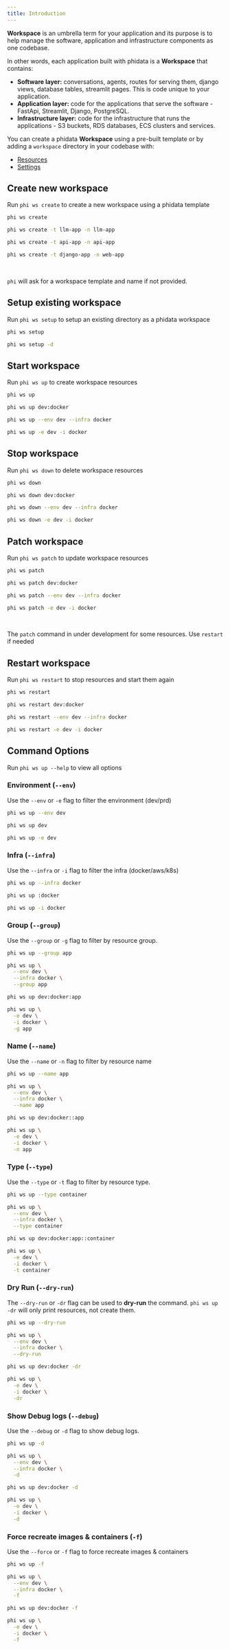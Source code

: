 ```yaml
---
title: Introduction
---
```


**Workspace** is an umbrella term for your application and its purpose is to help manage the software, application and infrastructure components as one codebase.

In other words, each application built with phidata is a **Workspace** that contains:

- **Software layer:** conversations, agents, routes for serving them, django views, database tables, streamlit pages. This is code unique to your application.
- **Application layer:** code for the applications that serve the software - FastApi, Streamlit, Django, PostgreSQL.
- **Infrastructure layer:** code for the infrastructure that runs the applications - S3 buckets, RDS databases, ECS clusters and services.

You can create a phidata **Workspace** using a pre-built template or by adding a `workspace` directory in your codebase with:

- [Resources](/blocks/workspace/resources)
- [Settings](/blocks/workspace/settings)

## Create new workspace

Run `phi ws create` to create a new workspace using a phidata template

<CodeGroup>

```bash Create Workspace
phi ws create
```

```bash Create LLM App
phi ws create -t llm-app -n llm-app
```

```bash Create Api App
phi ws create -t api-app -n api-app
```

```bash Create Web App
phi ws create -t django-app -n web-app
```

</CodeGroup>

<br />

<Note>

`phi` will ask for a workspace template and name if not provided.

</Note>

## Setup existing workspace

Run `phi ws setup` to setup an existing directory as a phidata workspace

<CodeGroup>

```bash terminal
phi ws setup
```

```bash with debug logs
phi ws setup -d
```

</CodeGroup>

## Start workspace

Run `phi ws up` to create workspace resources

<CodeGroup>

```bash terminal
phi ws up
```

```bash shorthand
phi ws up dev:docker
```

```bash full options
phi ws up --env dev --infra docker
```

```bash short options
phi ws up -e dev -i docker
```

</CodeGroup>

## Stop workspace

Run `phi ws down` to delete workspace resources

<CodeGroup>

```bash terminal
phi ws down
```

```bash shorthand
phi ws down dev:docker
```

```bash full options
phi ws down --env dev --infra docker
```

```bash short options
phi ws down -e dev -i docker
```

</CodeGroup>

## Patch workspace

Run `phi ws patch` to update workspace resources

<CodeGroup>

```bash terminal
phi ws patch
```

```bash shorthand
phi ws patch dev:docker
```

```bash full options
phi ws patch --env dev --infra docker
```

```bash short options
phi ws patch -e dev -i docker
```

</CodeGroup>

<br />

<Note>

The `patch` command in under development for some resources. Use `restart` if needed

</Note>

## Restart workspace

Run `phi ws restart` to stop resources and start them again

<CodeGroup>

```bash terminal
phi ws restart
```

```bash shorthand
phi ws restart dev:docker
```

```bash full options
phi ws restart --env dev --infra docker
```

```bash short options
phi ws restart -e dev -i docker
```

</CodeGroup>

## Command Options

<Note>Run `phi ws up --help` to view all options</Note>

### Environment (`--env`)

Use the `--env` or `-e` flag to filter the environment (dev/prd)

<CodeGroup>

```bash flag
phi ws up --env dev
```

```bash shorthand
phi ws up dev
```

```bash short options
phi ws up -e dev
```

</CodeGroup>

### Infra (`--infra`)

Use the `--infra` or `-i` flag to filter the infra (docker/aws/k8s)

<CodeGroup>

```bash flag
phi ws up --infra docker
```

```bash shorthand
phi ws up :docker
```

```bash short options
phi ws up -i docker
```

</CodeGroup>

### Group (`--group`)

Use the `--group` or `-g` flag to filter by resource group.

<CodeGroup>

```bash flag
phi ws up --group app
```

```bash full options
phi ws up \
  --env dev \
  --infra docker \
  --group app
```

```bash shorthand
phi ws up dev:docker:app
```

```bash short options
phi ws up \
  -e dev \
  -i docker \
  -g app
```

</CodeGroup>

### Name (`--name`)

Use the `--name` or `-n` flag to filter by resource name

<CodeGroup>

```bash flag
phi ws up --name app
```

```bash full options
phi ws up \
  --env dev \
  --infra docker \
  --name app
```

```bash shorthand
phi ws up dev:docker::app
```

```bash short options
phi ws up \
  -e dev \
  -i docker \
  -n app
```

</CodeGroup>

### Type (`--type`)

Use the `--type` or `-t` flag to filter by resource type.

<CodeGroup>

```bash flag
phi ws up --type container
```

```bash full options
phi ws up \
  --env dev \
  --infra docker \
  --type container
```

```bash shorthand
phi ws up dev:docker:app::container
```

```bash short options
phi ws up \
  -e dev \
  -i docker \
  -t container
```

</CodeGroup>

### Dry Run (`--dry-run`)

The `--dry-run` or `-dr` flag can be used to **dry-run** the command. `phi ws up -dr` will only print resources, not create them.

<CodeGroup>

```bash flag
phi ws up --dry-run
```

```bash full options
phi ws up \
  --env dev \
  --infra docker \
  --dry-run
```

```bash shorthand
phi ws up dev:docker -dr
```

```bash short options
phi ws up \
  -e dev \
  -i docker \
  -dr
```

</CodeGroup>

### Show Debug logs (`--debug`)

Use the `--debug` or `-d` flag to show debug logs.

<CodeGroup>

```bash flag
phi ws up -d
```

```bash full options
phi ws up \
  --env dev \
  --infra docker \
  -d
```

```bash shorthand
phi ws up dev:docker -d
```

```bash short options
phi ws up \
  -e dev \
  -i docker \
  -d
```

</CodeGroup>

### Force recreate images & containers (`-f`)

Use the `--force` or `-f` flag to force recreate images & containers

<CodeGroup>

```bash flag
phi ws up -f
```

```bash full options
phi ws up \
  --env dev \
  --infra docker \
  -f
```

```bash shorthand
phi ws up dev:docker -f
```

```bash short options
phi ws up \
  -e dev \
  -i docker \
  -f
```

</CodeGroup>
